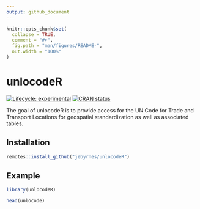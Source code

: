 ```yaml
---
output: github_document
---
```


<!-- README.md is generated from README.Rmd. Please edit that file -->

```r
knitr::opts_chunk$set(
  collapse = TRUE,
  comment = "#>",
  fig.path = "man/figures/README-",
  out.width = "100%"
)
```

# unlocodeR

<!-- badges: start -->
[![Lifecycle: experimental](https://img.shields.io/badge/lifecycle-experimental-orange.svg)](https://www.tidyverse.org/lifecycle/#experimental)
[![CRAN status](https://www.r-pkg.org/badges/version/unlocodeR)](https://CRAN.R-project.org/package=unlocodeR)
<!-- badges: end -->

The goal of unlocodeR is to provide access for the UN Code for Trade and Transport Locations for geospatial standardization as well as associated tables.

## Installation
<!--
You can install the released version of unlocodeR from [CRAN](https://CRAN.R-project.org) with:

``` r
install.packages("unlocodeR")
```
-->

``` r
remotes::install_github("jebyrnes/unlocodeR")
```

## Example

```r
library(unlocodeR)

head(unlocode)
```
